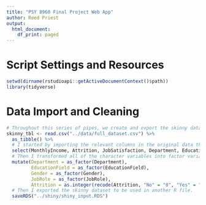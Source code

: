 ```yaml
---
title: "PSY 8960 Final Project Web App"
author: Reed Priest
output: 
  html_document:
    df_print: paged
---
```


# Script Settings and Resources
```r
setwd(dirname(rstudioapi::getActiveDocumentContext()$path))
library(tidyverse)
```

# Data Import and Cleaning
```r
# Throughout this series of pipes, we create and export the skinny data file needed to create a shiny web app. 
skinny_tbl <- read.csv("../data/full_dataset.csv") %>%
  as_tibble() %>%
  # I started by importing the relevant columns in the original data that were needed.
  select(MonthlyIncome, Attrition, JobSatisfaction, Department, EducationField, Gender, JobRole) %>%
  # Then I transformed all of the character variables into factor variables. I also recoded the Attrition variable from a factor to integer variable. I did this to more easily calculate means and SDs on Attrition in the shiny app.
  mutate(Department = as_factor(Department),
         EducationField = as_factor(EducationField),
         Gender = as_factor(Gender),
         JobRole = as_factor(JobRole),
         Attrition = as.integer(recode(Attrition, "No" = "0", "Yes" = "1"))) %>%
  # Then I exported the skinny dataset to be used in another R file.
  saveRDS("../shiny/shiny_input.RDS")
```